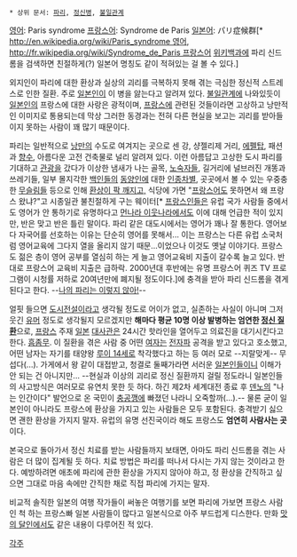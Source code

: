  * 상위 문서: [[파리(도시)|파리]], [[정신병]], [[불일관계]]

[[영어]]: Paris syndrome
[[프랑스어]]: Syndrome de Paris
[[일본어]]: パリ症候群[* [[http://en.wikipedia.org/wiki/Paris_syndrome 영어]], [[http://fr.wikipedia.org/wiki/Syndrome_de_Paris 프랑스어]] [[위키백과]]에 파리 신드롬을 검색하면 친절하게(?) 일본어 명칭도 같이 적혀있는 걸 볼 수 있다.]

외지인이 파리에 대한 환상과 실상의 괴리를 극복하지 못해 겪는 극심한 정신적 스트레스로 인한 질환. 주로 [[일본인]]이 이 병을 앓는다고 알려져 있다. [[불일관계]]에 나와있듯이 [[일본인]]의 프랑스에 대한 사랑은 광적이며, [[프랑스]]에 관련된 것들이라면 고상하고 낭만적인 이미지로 통용되는데 막상 그러한 동경과는 전혀 다른 현실을 보고는 괴리를 받아들이지 못하는 사람이 꽤 많기 때문이다.

파리는 일반적으로 [[낭만]]의 수도로 여겨지는 곳으로 센 강, 샹젤리제 거리, [[에펠탑]], 패션과 [[향수]], 아름다운 고전 건축물로 널리 알려져 있다. 이런 아름답고 고상한 도시 파리를 기대하고 [[관광]]을 갔다가 이상한 냄새가 나는 골목, [[노숙자]]들, 길거리에 널브러진 개똥과 쓰레기들, 일부 몰지각한 [[백인]]들의 [[동양인]]에 대한 [[인종차별]], 곳곳에서 볼 수 있는 우중충한 [[무슬림]]들 등으로 인해 [[이매진 브레이커|환상이 팍 깨지고,]] 식당에 가면 "[[프랑스어]]도 못하면서 왜 프랑스 왔냐?"고 시종일관 불친절하게 구는 웨이터[* [[프랑스]]인들은 유럽 국가 사람들 중에서도 영어가 안 통하기로 유명하다고 [[먼나라 이웃나라]]에서도 이에 대해 언급한 적이 있지만, 반은 맞고 반은 틀린 말이다. 파리 같은 대도시에서는 영어가 꽤나 잘 통한다. 영어보다 자국어를 선호하는 이유는 단순히 영어를 못해서... 이는 프랑스는 다른 유럽 소국처럼 영어교육에 그다지 열을 올리지 않기 때문...이었으나 이것도 옛날 이야기다. 프랑스도 젊은 층이 영어 공부를 열심히 하는 게 늘고 영어교육비 지출이 갈수록 늘고 있다. 반대로 프랑스어 교육비 지출은 급하락. 2000년대 후반에는 유명 프랑스어 퀴즈 TV 프로그램이 시청률 저하로 20여년만에 폐지될 정도이다.]에 충격을 받아 파리 신드롬을 겪게 된다고 한다. --[[나의 아스카는 그러지 않아|나의 파리는 이렇지 않아!]]--

얼핏 들으면 [[도시전설]]이라고 생각될 정도로 어이가 없고, 실존하는 사실이 아니며 그저 웃긴 [[유머]] 정도로 생각될지 모르겠지만 '''해마다 평균 10명 이상 발병하는 엄연한 [[정신병|정신 질환]]'''으로, [[프랑스]] 주재 [[일본]] [[대사관]]은 24시간 핫라인을 열어두고 의료진을 대기시킨다고 한다. [[흠좀무]]. 이 질환을 겪은 사람 중 어떤 [[여자]]는 [[전자파]] 공격을 받고 있다고 호소했고, 어떤 남자는 자기를 태양왕 [[루이 14세]]로 착각했다고 하는 등 여러 모로 --지랄맞게-- 무섭다(...). 가게에서 왕 같이 대접받고, 청결로 둘째가라면 서러운 [[일본인]]들이니 이해가 안 되는 건 아니지만... --현실과 이상의 괴리로 정신 질환까지 걸릴 정도라니 일본인들의 사고방식은 여러모로 유연치 못한 듯 하다. 하긴 제2차 세계대전 종료 후 [[덴노]]의 "나는 인간이다" 발언으로 온 국민이 [[충공깽]]에 빠졌던 나라니 오죽할까(...).-- 물론 굳이 일본인이 아니라도 프랑스에 환상을 가지고 있는 사람들은 모두 포함된다. 충격받기 싫으면 괜한 환상을 가지지 말자. 유럽의 유명 선진국이라 해도 프랑스도 '''엄연히 사람사는 곳'''이다.

본국으로 돌아가서 정신 치료를 받는 사람들까지 보태면, 아마도 파리 신드롬을 겪는 사람은 더 많이 집계될 듯 하다. 치료 방법은 파리를 떠나서 다시는 가지 않는 것이라고 한다. 예방하려면 애초에 파리에 관한 환상을 가지지 않아야 하고, 정 환상을 간직하고 싶으면 그대로 마음 속에만 간직한 채로 직접 파리에 가지는 말자.

비교적 솔직한 일본의 여행 작가들이 써놓은 여행기를 보면 파리에 가보면 프랑스 사람인 척 하는 프랑스빠 일본 사람들이 많다고 일본식으로 아주 부드럽게 디스한다. 만화 [[맛의 달인]]에서도 같은 내용이 다루어진 적 있다.

[[각주]]
